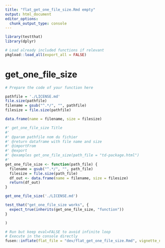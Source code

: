 ```yaml
---
title: "flat_get_one_file_size.Rmd empty"
output: html_document
editor_options: 
  chunk_output_type: console
---
```


```r
library(testthat)
library(dplyr)
```

```r
# Load already included functions if relevant
pkgload::load_all(export_all = FALSE)
```

# get_one_file_size

```r
# Prepare the code of your function here

pathfile = './LICENSE.md'
file.size(pathfile)
filename = gsub("^.*/", "", pathfile)
filesize = file.size(pathfile)

data.frame(name = filename, size = filesize)

```

```r
#' get_one_file_size Title
#'
#' @param pathfile nom du fichier 
#' @return dataframe with file name and size
#' @importFrom 
#' @export
#' @examples get_one_file_size(path_file = "td-package.html")
#' 
get_one_file_size <- function(path_file) {
  filename = gsub("^.*/", "", path_file)
  filesize = file.size(path_file)
  df_out <- data.frame(name = filename, size = filesize)
  return(df_out)
}
```

```r
get_one_file_size('./LICENSE.md')
```

```r

test_that("get_one_file_size works", {
  expect_true(inherits(get_one_file_size, "function"))
}

)
```


```r
# Run but keep eval=FALSE to avoid infinite loop
# Execute in the console directly
fusen::inflate(flat_file = "dev/flat_get_one_file_size.Rmd", vignette_name = "Go further")
```


